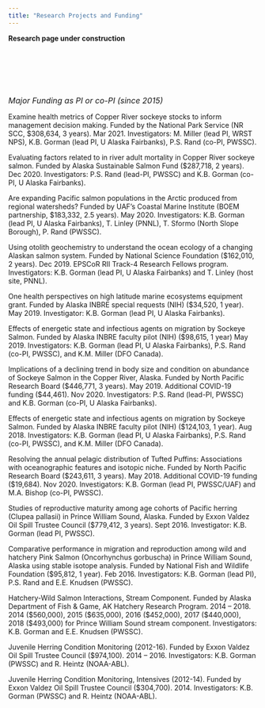 ```yaml
---
title: "Research Projects and Funding"
---
```

**Research page under construction**
<p>&nbsp;</p>
<p>&nbsp;</p>
<p>&nbsp;</p>
<font size="3">*Major Funding as PI or co-PI (since 2015)*</font>
<p>Examine health metrics of Copper River sockeye stocks to inform management decision making. Funded by the National Park Service (NR SCC, $308,634, 3 years). Mar 2021. Investigators: M. Miller (lead PI, WRST NPS), K.B. Gorman (lead PI, U Alaska Fairbanks), P.S. Rand (co-PI, PWSSC).

Evaluating factors related to in river adult mortality in Copper River sockeye salmon. Funded by Alaska Sustainable Salmon Fund ($287,718, 2 years). Dec 2020. Investigators: P.S. Rand (lead-PI, PWSSC) and K.B. Gorman (co-PI, U Alaska Fairbanks).

Are expanding Pacific salmon populations in the Arctic produced from regional watersheds? Funded by UAF’s Coastal Marine Institute (BOEM partnership, $183,332, 2.5 years). May 2020. Investigators: K.B. Gorman (lead PI, U Alaska Fairbanks), T. Linley (PNNL), T. Sformo (North Slope Borough), P. Rand (PWSSC).

Using otolith geochemistry to understand the ocean ecology of a changing Alaskan salmon system. Funded by National Science Foundation ($162,010, 2 years). Dec 2019. EPSCoR RII Track-4 Research Fellows program. Investigators: K.B. Gorman (lead PI, U Alaska Fairbanks) and T. Linley (host site, PNNL).

One health perspectives on high latitude marine ecosystems equipment grant. Funded by Alaska INBRE special requests (NIH) ($34,520, 1 year). May 2019. Investigator: K.B. Gorman (lead PI, U Alaska Fairbanks).

Effects of energetic state and infectious agents on migration by Sockeye Salmon. Funded by Alaska INBRE faculty pilot (NIH) ($98,615, 1 year) May 2019. Investigators: K.B. Gorman (lead PI, U Alaska Fairbanks), P.S. Rand (co-PI, PWSSC), and K.M. Miller (DFO Canada).

Implications of a declining trend in body size and condition on abundance of Sockeye Salmon in the Copper River, Alaska. Funded by North Pacific Research Board ($446,771, 3 years). May 2019. Additional COVID-19 funding ($44,461). Nov 2020. Investigators: P.S. Rand (lead-PI, PWSSC) and K.B. Gorman (co-PI, U Alaska Fairbanks).

Effects of energetic state and infectious agents on migration by Sockeye Salmon. Funded by Alaska INBRE faculty pilot (NIH) ($124,103, 1 year). Aug 2018. Investigators: K.B. Gorman (lead PI, U Alaska Fairbanks), P.S. Rand (co-PI, PWSSC), and K.M. Miller (DFO Canada).

Resolving the annual pelagic distribution of Tufted Puffins: Associations with oceanographic features and isotopic niche. Funded by North Pacific Research Board ($243,611, 3 years). May 2018. Additional COVID-19 funding ($19,684). Nov 2020. Investigators: K.B. Gorman (lead PI, PWSSC/UAF) and M.A. Bishop (co-PI, PWSSC).

Studies of reproductive maturity among age cohorts of Pacific herring (Clupea pallasii) in Prince William Sound, Alaska. Funded by Exxon Valdez Oil Spill Trustee Council ($779,412, 3 years). Sept 2016. Investigator: K.B. Gorman (lead PI, PWSSC).

Comparative performance in migration and reproduction among wild and hatchery Pink Salmon (Oncorhynchus gorbuscha) in Prince William Sound, Alaska using stable isotope analysis. Funded by National Fish and Wildlife Foundation ($95,812, 1 year). Feb 2016. Investigators: K.B. Gorman (lead PI), P.S. Rand and E.E. Knudsen (PWSSC).

Hatchery-Wild Salmon Interactions, Stream Component. Funded by Alaska Department of Fish & Game, AK Hatchery Research Program. 2014 – 2018. 2014 ($560,000), 2015 ($635,000), 2016 ($452,000), 2017 ($440,000), 2018 ($493,000) for Prince William Sound stream component. Investigators: K.B. Gorman and E.E. Knudsen (PWSSC).

Juvenile Herring Condition Monitoring (2012-16). Funded by Exxon Valdez Oil Spill Trustee Council ($974,100). 2014 – 2016. Investigators: K.B. Gorman (PWSSC) and R. Heintz (NOAA-ABL).

Juvenile Herring Condition Monitoring, Intensives (2012-14). Funded by Exxon Valdez Oil Spill Trustee Council ($304,700). 2014. Investigators: K.B. Gorman (PWSSC) and R. Heintz (NOAA-ABL).


